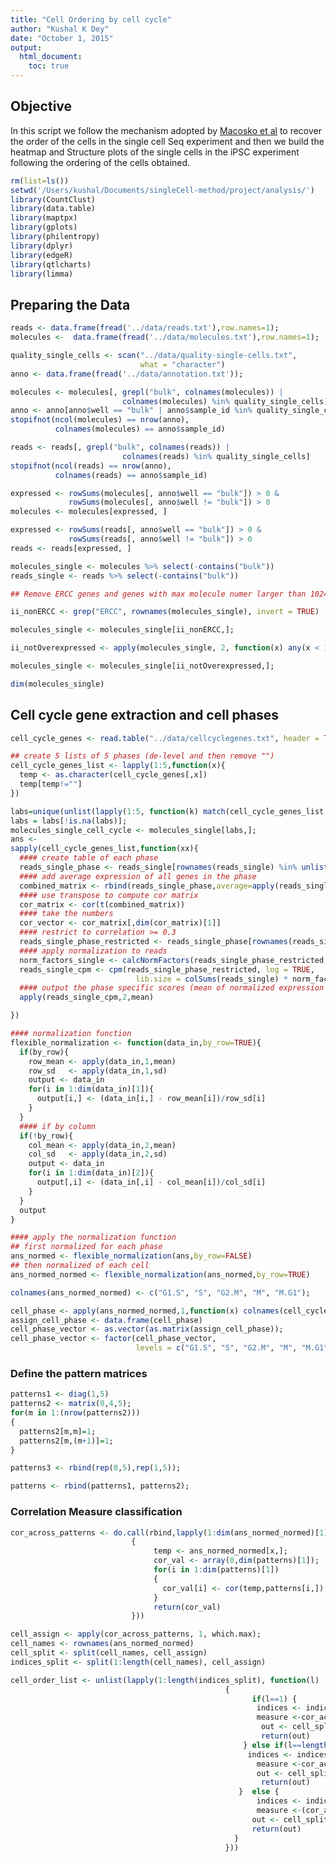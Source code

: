 ```yaml
---
title: "Cell Ordering by cell cycle"
author: "Kushal K Dey"
date: "October 1, 2015"
output: 
  html_document:
    toc: true
---
```


## Objective

In this script we follow the mechanism adopted by [Macosko et al](http://www.sciencedirect.com/science/article/pii/S0092867415005498) to recover the order of the cells in the single cell Seq experiment and then we build the heatmap and Structure plots of the single cells in the iPSC experiment following the ordering of the cells obtained.

```r
rm(list=ls())
setwd('/Users/kushal/Documents/singleCell-method/project/analysis/')
library(CountClust)
library(data.table)
library(maptpx)
library(gplots)
library(philentropy)
library(dplyr)
library(edgeR)
library(qtlcharts)
library(limma)
```

## Preparing the Data

```r

reads <- data.frame(fread('../data/reads.txt'),row.names=1);
molecules <-  data.frame(fread('../data/molecules.txt'),row.names=1);

quality_single_cells <- scan("../data/quality-single-cells.txt",
                             what = "character")
anno <- data.frame(fread('../data/annotation.txt'));

molecules <- molecules[, grepl("bulk", colnames(molecules)) |
                         colnames(molecules) %in% quality_single_cells]
anno <- anno[anno$well == "bulk" | anno$sample_id %in% quality_single_cells, ]
stopifnot(ncol(molecules) == nrow(anno),
          colnames(molecules) == anno$sample_id)

reads <- reads[, grepl("bulk", colnames(reads)) |
                         colnames(reads) %in% quality_single_cells]
stopifnot(ncol(reads) == nrow(anno),
          colnames(reads) == anno$sample_id)

expressed <- rowSums(molecules[, anno$well == "bulk"]) > 0 &
             rowSums(molecules[, anno$well != "bulk"]) > 0
molecules <- molecules[expressed, ]

expressed <- rowSums(reads[, anno$well == "bulk"]) > 0 &
             rowSums(reads[, anno$well != "bulk"]) > 0
reads <- reads[expressed, ]

molecules_single <- molecules %>% select(-contains("bulk"))
reads_single <- reads %>% select(-contains("bulk"))

## Remove ERCC genes and genes with max molecule numer larger than 1024

ii_nonERCC <- grep("ERCC", rownames(molecules_single), invert = TRUE)

molecules_single <- molecules_single[ii_nonERCC,];

ii_notOverexpressed <- apply(molecules_single, 2, function(x) any(x < 1024) )

molecules_single <- molecules_single[ii_notOverexpressed,];

dim(molecules_single)
```

## Cell cycle gene extraction and cell phases

```r
cell_cycle_genes <- read.table("../data/cellcyclegenes.txt", header = TRUE, sep="\t")

## create 5 lists of 5 phases (de-level and then remove "")
cell_cycle_genes_list <- lapply(1:5,function(x){
  temp <- as.character(cell_cycle_genes[,x])
  temp[temp!=""]
})

labs=unique(unlist(lapply(1:5, function(k) match(cell_cycle_genes_list[[k]],rownames(molecules_single)))));
labs = labs[!is.na(labs)];
molecules_single_cell_cycle <- molecules_single[labs,];
ans <-
sapply(cell_cycle_genes_list,function(xx){
  #### create table of each phase
  reads_single_phase <- reads_single[rownames(reads_single) %in% unlist(xx) ,]
  #### add average expression of all genes in the phase
  combined_matrix <- rbind(reads_single_phase,average=apply(reads_single_phase,2,mean))
  #### use transpose to compute cor matrix
  cor_matrix <- cor(t(combined_matrix))
  #### take the numbers
  cor_vector <- cor_matrix[,dim(cor_matrix)[1]]
  #### restrict to correlation >= 0.3 
  reads_single_phase_restricted <- reads_single_phase[rownames(reads_single_phase) %in% names(cor_vector[cor_vector >= 0.3]),]
  #### apply normalization to reads
  norm_factors_single <- calcNormFactors(reads_single_phase_restricted, method = "TMM")
  reads_single_cpm <- cpm(reads_single_phase_restricted, log = TRUE,
                            lib.size = colSums(reads_single) * norm_factors_single)
  #### output the phase specific scores (mean of normalized expression levels in the phase)
  apply(reads_single_cpm,2,mean)

})

#### normalization function
flexible_normalization <- function(data_in,by_row=TRUE){
  if(by_row){
    row_mean <- apply(data_in,1,mean)
    row_sd   <- apply(data_in,1,sd)
    output <- data_in
    for(i in 1:dim(data_in)[1]){
      output[i,] <- (data_in[i,] - row_mean[i])/row_sd[i]
    }
  }
  #### if by column
  if(!by_row){
    col_mean <- apply(data_in,2,mean)
    col_sd   <- apply(data_in,2,sd)
    output <- data_in
    for(i in 1:dim(data_in)[2]){
      output[,i] <- (data_in[,i] - col_mean[i])/col_sd[i]
    }
  }
  output
}

#### apply the normalization function
## first normalized for each phase
ans_normed <- flexible_normalization(ans,by_row=FALSE)
## then normalized of each cell
ans_normed_normed <- flexible_normalization(ans_normed,by_row=TRUE)

colnames(ans_normed_normed) <- c("G1.S", "S", "G2.M", "M", "M.G1");

cell_phase <- apply(ans_normed_normed,1,function(x) colnames(cell_cycle_genes)[which.max(x)])
assign_cell_phase <- data.frame(cell_phase)
cell_phase_vector <- as.vector(as.matrix(assign_cell_phase));
cell_phase_vector <- factor(cell_phase_vector, 
                            levels = c("G1.S", "S", "G2.M", "M", "M.G1"))


```


### Define the pattern matrices

```r
patterns1 <- diag(1,5)
patterns2 <- matrix(0,4,5);
for(m in 1:(nrow(patterns2)))
{
  patterns2[m,m]=1;
  patterns2[m,(m+1)]=1;
}

patterns3 <- rbind(rep(0,5),rep(1,5));

patterns <- rbind(patterns1, patterns2);


```

### Correlation Measure classification

```r

cor_across_patterns <- do.call(rbind,lapply(1:dim(ans_normed_normed)[1],function(x)
                           {
                                temp <- ans_normed_normed[x,];
                                cor_val <- array(0,dim(patterns)[1]);
                                for(i in 1:dim(patterns)[1])
                                {
                                  cor_val[i] <- cor(temp,patterns[i,]);
                                }
                                return(cor_val)
                           }))

cell_assign <- apply(cor_across_patterns, 1, which.max);
cell_names <- rownames(ans_normed_normed)
cell_split <- split(cell_names, cell_assign)
indices_split <- split(1:length(cell_names), cell_assign)

cell_order_list <- unlist(lapply(1:length(indices_split), function(l)
                                                {
                                                      if(l==1) {
                                                       indices <- indices_split[[l]];
                                                       measure <-cor_across_patterns[indices,l+1];
                                                        out <- cell_split[[l]][order(measure,decreasing=FALSE)];
                                                        return(out)
                                                    } else if(l==length(indices_split)) { 
                                                     indices <- indices_split[[l]];
                                                       measure <-cor_across_patterns[indices,l-1];
                                                       out <- cell_split[[l]][order(measure,decreasing=TRUE)];
                                                        return(out)
                                                   }  else {
                                                       indices <- indices_split[[l]];
                                                       measure <-(cor_across_patterns[indices,l+1])/(cor_across_patterns[indices,l-1]);
                                                      out <- cell_split[[l]][order(measure,decreasing=FALSE)];
                                                      return(out)
                                                  }
                                                }))




```

